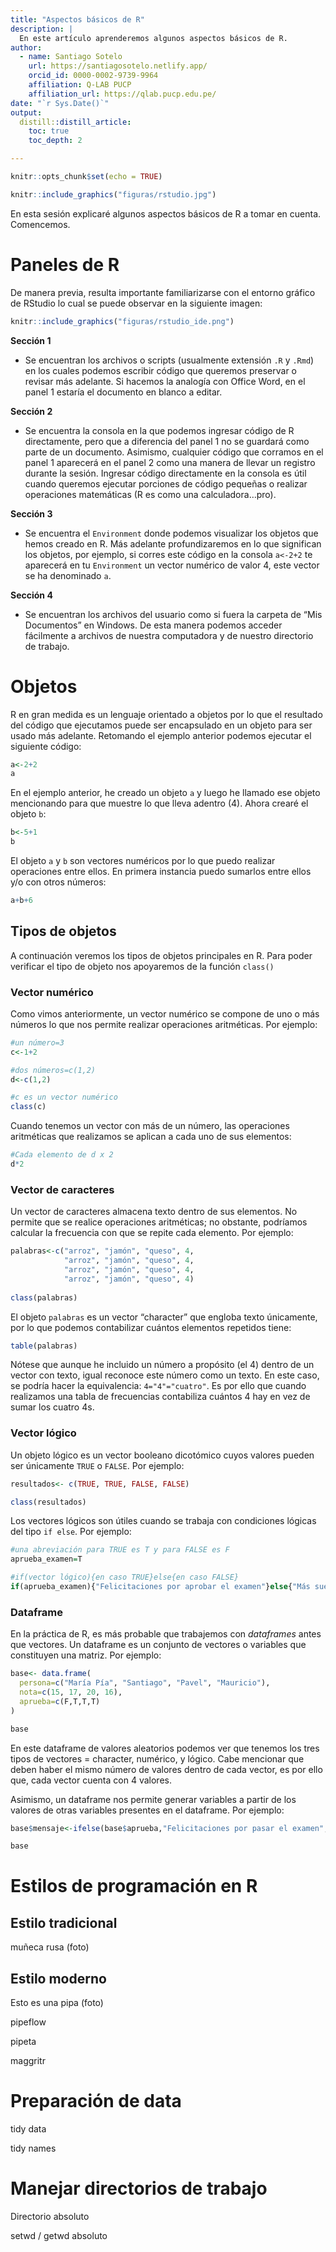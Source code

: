 ```yaml
---
title: "Aspectos básicos de R"
description: |
  En este artículo aprenderemos algunos aspectos básicos de R.
author:
  - name: Santiago Sotelo 
    url: https://santiagosotelo.netlify.app/
    orcid_id: 0000-0002-9739-9964
    affiliation: Q-LAB PUCP
    affiliation_url: https://qlab.pucp.edu.pe/
date: "`r Sys.Date()`"
output: 
  distill::distill_article:
    toc: true
    toc_depth: 2

---
```


```r
knitr::opts_chunk$set(echo = TRUE)
```

```r
knitr::include_graphics("figuras/rstudio.jpg")

```

En esta sesión explicaré algunos aspectos básicos de R a tomar en cuenta. Comencemos.

# Paneles de R

De manera previa, resulta importante familiarizarse con el entorno gráfico de RStudio lo cual se puede observar en la siguiente imagen:

```r
knitr::include_graphics("figuras/rstudio_ide.png")

```

**Sección 1**

- Se encuentran los archivos o scripts (usualmente extensión `.R` y `.Rmd`) en los cuales podemos escribir código que queremos preservar o revisar más adelante. Si hacemos la analogía con Office Word, en el panel 1 estaría el documento en blanco a editar.

**Sección 2**

- Se encuentra la consola en la que podemos ingresar código de R directamente, pero que a diferencia del panel 1 no se guardará como parte de un documento. Asimismo, cualquier código que corramos en el panel 1 aparecerá en el panel 2 como una manera de llevar un registro durante la sesión. Ingresar código directamente en la consola es útil cuando queremos ejecutar porciones de código pequeñas o realizar operaciones matemáticas (R es como una calculadora...pro).

**Sección 3**

- Se encuentra el `Environment` donde podemos visualizar los objetos que hemos creado en R. Más adelante profundizaremos en lo que significan los objetos, por ejemplo, si corres este código en la consola `a<-2+2` te aparecerá en tu `Environment` un vector numérico de valor 4, este vector se ha denominado `a`.

**Sección 4**

- Se encuentran los archivos del usuario como si fuera la carpeta de "Mis Documentos" en Windows. De esta manera podemos acceder fácilmente a archivos de nuestra computadora y de nuestro directorio de trabajo.

# Objetos

R en gran medida es un lenguaje orientado a objetos por lo que el resultado del código que ejecutamos puede ser encapsulado en un objeto para ser usado más adelante. Retomando el ejemplo anterior podemos ejecutar el siguiente código:

```r
a<-2+2
a
```
En el ejemplo anterior, he creado un objeto `a` y luego he llamado ese objeto mencionando para que muestre lo que lleva adentro (4). Ahora crearé el objeto `b`:

```r
b<-5+1
b
```
El objeto `a` y `b` son vectores numéricos por lo que puedo realizar operaciones entre ellos. En primera instancia puedo sumarlos entre ellos y/o con otros números:

```r
a+b+6
```

## Tipos de objetos

A continuación veremos los tipos de objetos principales en R. Para poder verificar el tipo de objeto nos apoyaremos de la función `class()`


### Vector numérico

Como vimos anteriormente, un vector numérico se compone de uno o más números lo que nos permite realizar operaciones aritméticas. Por ejemplo:

```r

#un número=3
c<-1+2

#dos números=c(1,2)
d<-c(1,2)

#c es un vector numérico
class(c)
```

Cuando tenemos un vector con más de un número, las operaciones aritméticas que realizamos se aplican a cada uno de sus elementos:

```r
#Cada elemento de d x 2
d*2
```

### Vector de caracteres

Un vector de caracteres almacena texto dentro de sus elementos. No permite que se realice operaciones aritméticas; no obstante, podríamos calcular la frecuencia con que se repite cada elemento. Por ejemplo:

```r
palabras<-c("arroz", "jamón", "queso", 4, 
            "arroz", "jamón", "queso", 4, 
            "arroz", "jamón", "queso", 4, 
            "arroz", "jamón", "queso", 4)
  
class(palabras)  
```

El objeto `palabras` es un vector "character" que engloba texto únicamente, por lo que podemos contabilizar cuántos elementos repetidos tiene:

```r
table(palabras)
```

Nótese que aunque he incluido un número a propósito (el 4) dentro de un vector con texto, igual reconoce este número como un texto. En este caso, se podría hacer la equivalencia: `4="4"="cuatro"`. Es por ello que cuando realizamos una tabla de frecuencias contabiliza cuántos 4 hay en vez de sumar los cuatro 4s.

### Vector lógico

Un objeto lógico es un vector booleano dicotómico cuyos valores pueden ser únicamente `TRUE` o `FALSE`. Por ejemplo:

```r
resultados<- c(TRUE, TRUE, FALSE, FALSE)

class(resultados)
```

Los vectores lógicos son útiles cuando se trabaja con condiciones lógicas del tipo `if else`. Por ejemplo:

```r

#una abreviación para TRUE es T y para FALSE es F
aprueba_examen=T

#if(vector lógico){en caso TRUE}else{en caso FALSE}
if(aprueba_examen){"Felicitaciones por aprobar el examen"}else{"Más suerte la próxima"}

```

### Dataframe

En la práctica de R, es más probable que trabajemos con *dataframes* antes que vectores. Un dataframe es un conjunto de vectores o variables que constituyen una matriz. Por ejemplo:

```r
base<- data.frame(
  persona=c("María Pía", "Santiago", "Pavel", "Mauricio"),
  nota=c(15, 17, 20, 16),
  aprueba=c(F,T,T,T)
)

base
```

En este dataframe de valores aleatorios podemos ver que tenemos los tres tipos de vectores = character, numérico, y lógico. Cabe mencionar que deben haber el mismo número de valores dentro de cada vector, es por ello que, cada vector cuenta con 4 valores.

Asimismo, un dataframe nos permite generar variables a partir de los valores de otras variables presentes en el dataframe. Por ejemplo:

```r
base$mensaje<-ifelse(base$aprueba,"Felicitaciones por pasar el examen","Más suerte la próxima")

base
```

# Estilos de programación en R

## Estilo tradicional

muñeca rusa (foto)

## Estilo moderno

Esto es una pipa (foto)

pipeflow

pipeta

maggritr


# Preparación de data

tidy data

tidy names

# Manejar directorios de trabajo

Directorio absoluto

setwd / getwd absoluto

